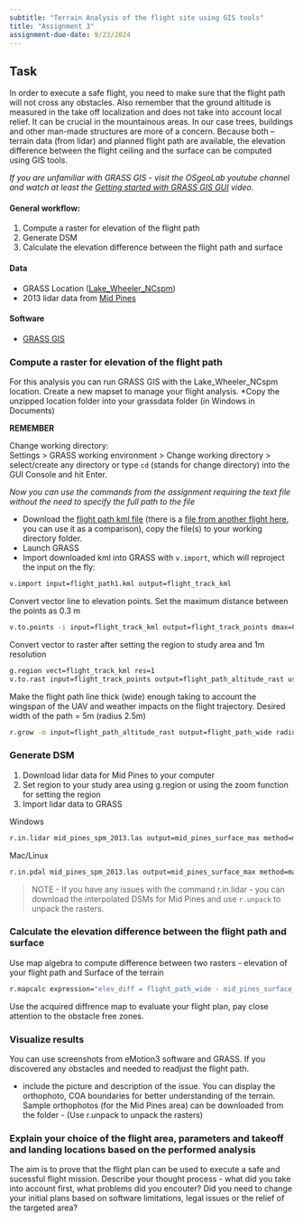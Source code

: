 ```yaml
---
subtitle: "Terrain Analysis of the flight site using GIS tools"
title: "Assignment 3"
assignment-due-date: 9/23/2024
---
```


## Task

In order to execute a safe flight, you need to make sure that the flight path will not cross any obstacles. Also remember that the ground altitude is measured in the take off localization and does not take into account local relief. It can be crucial in the mountainous areas. In our case trees, buildings and other man-made structures are more of a concern. Because both – terrain data (from lidar) and planned flight path are available, the elevation difference between the flight ceiling and the surface can be computed using GIS tools.

*If you are unfamiliar with GRASS GIS - visit the OSgeoLab youtube channel and watch at least the [Getting started with GRASS GIS GUI](https://youtu.be/xqsnwtlP-2Y) video.*

#### General workflow:

1. Compute a raster for elevation of the flight path
2. Generate DSM
3. Calculate the elevation difference between the flight path and surface

#### Data

- GRASS Location ([Lake_Wheeler_NCspm](https://drive.google.com/file/d/0B1AfQGDB8tPXNXVpOEdyejlpbEE/view?usp=sharing&resourcekey=0-txsjafPn-_3yd3G0PLusww))
- 2013 lidar data from [Mid Pines](http://fatra.cnr.ncsu.edu/uav-lidar-analytics-course/mid_pines_spm_2013.las)

#### Software

- [GRASS GIS](http://grass.osgeo.org/)

### Compute a raster for elevation of the flight path

For this analysis you can run GRASS GIS with the Lake_Wheeler_NCspm location. Create a new mapset to manage your flight analysis. 
*Copy the unzipped location folder into your grassdata folder (in Windows in Documents)

**REMEMBER** 

Change working directory:  
Settings > GRASS working environment > Change working directory > select/create any directory or type `cd` (stands for change directory) into the GUI Console and hit Enter. 

*Now you can use the commands from the assignment requiring the text file without the need to specify the full path to the file*

- Download the [flight path kml file](https://drive.google.com/file/d/0B8j08KoSleFQZHYycXlGa1hHMVU/view?usp=sharing&resourcekey=0-OLqHRV9bOnV0idjl9zYDJQ) (there is a [file from another flight here](https://drive.google.com/file/d/1aLWNeKsOEVgfgWKfp3h5wKd1Uk4ZaWY8/view?usp=sharing), you can use it as a comparison), copy the file(s) to your working directory folder.
- Launch GRASS
- Import downloaded kml into GRASS with `v.import`, which will reproject the input on the fly:

```bash
v.import input=flight_path1.kml output=flight_track_kml
```

Convert vector line to elevation points. Set the maximum distance between the points as 0.3 m 

```bash
v.to.points -i input=flight_track_kml output=flight_track_points dmax=0.3
```

Convert vector to raster after setting the region to study area and 1m resolution

```bash
g.region vect=flight_track_kml res=1
v.to.rast input=flight_track_points output=flight_path_altitude_rast use=z
```

Make the flight path line thick (wide) enough taking to account the wingspan of the UAV and weather impacts on the flight trajectory. Desired width of the path = 5m (radius 2.5m) 

```bash
r.grow -m input=flight_path_altitude_rast output=flight_path_wide radius=2.5
```

### Generate DSM

1. Download lidar data for Mid Pines to your computer
2. Set region to your study area using g.region or using the zoom function for setting the region
3. Import lidar data to GRASS

Windows
```bash
r.in.lidar mid_pines_spm_2013.las output=mid_pines_surface_max method=max class_filter=1,2 return_filter=first resolution=3 -oe 
```

Mac/Linux
```bash
r.in.pdal mid_pines_spm_2013.las output=mid_pines_surface_max method=max class_filter=1,2 return_filter=first resolution=3 -oe 
```
> NOTE - If you have any issues with the command r.in.lidar - you can download the interpolated DSMs for Mid Pines and use `r.unpack` to unpack the rasters.

### Calculate the elevation difference between the flight path and surface
Use map algebra to compute difference between two rasters - elevation of your flight path and Surface of the terrain 

```bash
r.mapcalc expression="elev_diff = flight_path_wide - mid_pines_surface_max"
```

Use the acquired diffrence map to evaluate your flight plan, pay close attention to the obstacle free zones.

### Visualize results

You can use screenshots from eMotion3 software and GRASS. If you discovered any obstacles and needed to readjust the flight path.
 
- include the picture and description of the issue. You can display the orthophoto, COA boundaries for better understanding of the terrain. Sample orthophotos (for the Mid Pines area) can be downloaded from the folder - (Use r.unpack to unpack the rasters)

### Explain your choice of the flight area, parameters and takeoff and landing locations based on the performed analysis

The aim is to prove that the flight plan can be used to execute a safe and sucessful flight mission. Describe your thought process - what did you take into account first, what problems did you encouter? Did you need to change your initial plans based on software limitations, legal issues or the relief of the targeted area? 